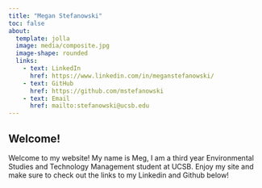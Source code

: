 ```yaml
---
title: "Megan Stefanowski"
toc: false
about: 
  template: jolla
  image: media/composite.jpg
  image-shape: rounded
  links:
    - text: LinkedIn
      href: https://www.linkedin.com/in/meganstefanowski/
    - text: GitHub
      href: https://github.com/mstefanowski
    - text: Email
      href: mailto:stefanowski@ucsb.edu
---
```




## Welcome!

Welcome to my website! My name is Meg, I am a third year Environmental Studies and Technology Management student at UCSB. Enjoy my site and make sure to check out the links to my Linkedin and Github below!
